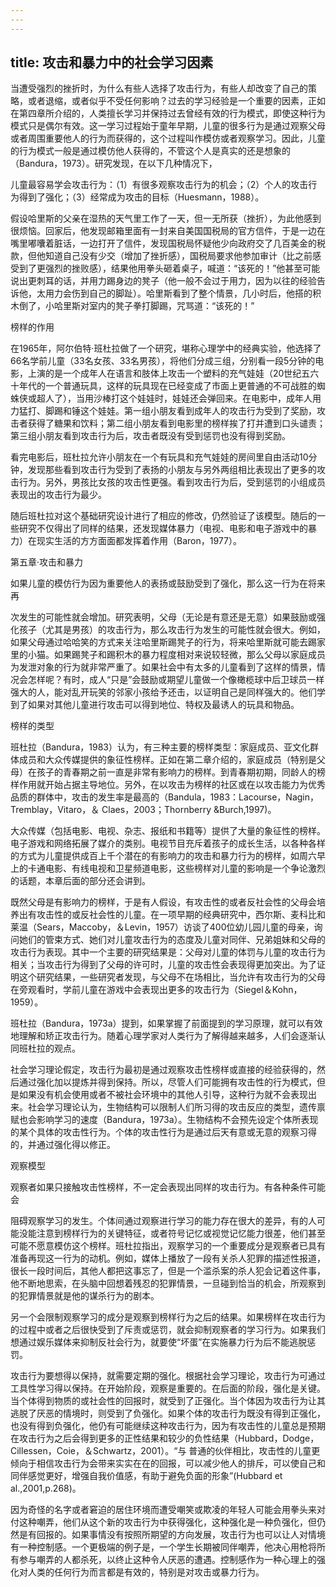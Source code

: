 ```yaml
---
---
---
```

title: 攻击和暴力中的社会学习因素
---



当遭受强烈的挫折时，为什么有些人选择了攻击行为，有些人却改变了自己的策略，或者退缩，或者似乎不受任何影响？过去的学习经验是一个重要的因素，正如在第四章所介绍的，人类擅长学习并保持过去曾经有效的行为模式，即使这种行为模式只是偶尔有效。这一学习过程始于童年早期，儿童的很多行为是通过观察父母或者周围重要他人的行为而获得的，这个过程叫作模仿或者观察学习。因此，儿童的行为模式一般是通过模仿他人获得的，不管这个人是真实的还是想象的（Bandura，1973）。研究发现，在以下几种情况下，

儿童最容易学会攻击行为：（1）有很多观察攻击行为的机会；（2）个人的攻击行为得到了强化；（3）经常成为攻击的目标（Huesmann，1988）。

假设哈里斯的父亲在湿热的天气里工作了一天，但一无所获（挫折），为此他感到很烦恼。回家后，他发现邮箱里面有一封来自美国国税局的官方信件，于是一边在嘴里嘟囔着脏话，一边打开了信件，发现国税局怀疑他少向政府交了几百美金的税款，但他知道自己没有少交（增加了挫折感），国税局要求他参加审计（比之前感受到了更强烈的挫败感），结果他用拳头砸着桌子，喊道：“该死的！”他甚至可能说出更刺耳的话，并用力踢身边的凳子（他一般不会过于用力，因为以往的经验告诉他，太用力会伤到自己的脚趾）。哈里斯看到了整个情景，几小时后，他搭的积木倒了，小哈里斯对室内的凳子拳打脚踢，咒骂道：“该死的！”

榜样的作用

在1965年，阿尔伯特·班杜拉做了一个研究，堪称心理学中的经典实验，他选择了66名学前儿童（33名女孩、33名男孩），将他们分成三组，分别看一段5分钟的电影，上演的是一个成年人在语言和肢体上攻击一个塑料的充气娃娃（20世纪五六十年代的一个普通玩具，这样的玩具现在已经变成了市面上更普通的不可战胜的蜘蛛侠或超人了），当用沙棒打这个娃娃时，娃娃还会弹回来。在电影中，成年人用力猛打、脚踢和锤这个娃娃。第一组小朋友看到成年人的攻击行为受到了奖励，攻击者获得了糖果和饮料；第二组小朋友看到电影里的榜样挨了打并遭到口头谴责；第三组小朋友看到攻击行为后，攻击者既没有受到惩罚也没有得到奖励。

看完电影后，班杜拉允许小朋友在一个有玩具和充气娃娃的房间里自由活动10分钟，发现那些看到攻击行为受到了表扬的小朋友与另外两组相比表现出了更多的攻击行为。另外，男孩比女孩的攻击性更强。看到攻击行为后，受到惩罚的小组成员表现出的攻击行为最少。

随后班杜拉对这个基础研究设计进行了相应的修改，仍然验证了该模型。随后的一些研究不仅得出了同样的结果，还发现媒体暴力（电视、电影和电子游戏中的暴力）在现实生活的方方面面都发挥着作用（Baron，1977）。

第五章·攻击和暴力

如果儿童的模仿行为因为重要他人的表扬或鼓励受到了强化，那么这一行为在将来再

次发生的可能性就会增加。研究表明，父母（无论是有意还是无意）如果鼓励或强化孩子（尤其是男孩）的攻击行为，那么攻击行为发生的可能性就会很大。例如，如果父母通过哈哈笑的方式来关注哈里斯踢凳子的行为，将来哈里斯就可能去踢家里的小猫。如果踢凳子和踢积木的暴力程度相对来说较轻微，那么父母以家庭成员为发泄对象的行为就非常严重了。如果社会中有太多的儿童看到了这样的情景，情况会怎样呢？有时，成人“只是”会鼓励或期望儿童做一个像橄榄球中后卫球员一样强大的人，能对乱开玩笑的邻家小孩给予还击，以证明自己是同样强大的。他们学到了如果对其他儿童进行攻击可以得到地位、特权及最诱人的玩具和物品。

榜样的类型

班杜拉（Bandura，1983）认为，有三种主要的榜样类型：家庭成员、亚文化群体成员和大众传媒提供的象征性榜样。正如在第二章介绍的，家庭成员（特别是父母）在孩子的青春期之前一直是非常有影响力的榜样。到青春期初期，同龄人的榜样作用就开始占据主导地位。另外，在以攻击为榜样的社区或在以攻击能力为优秀品质的群体中，攻击的发生率是最高的（Bandula，1983：Lacourse，Nagin，Tremblay，Vitaro，＆ Claes，2003；Thornberry &Burch,1997)。

大众传媒（包括电影、电视、杂志、报纸和书籍等）提供了大量的象征性的榜样。电子游戏和网络拓展了媒介的类别。电视节目充斥着孩子的成长生活，以各种各样的方式为儿童提供成百上千个潜在的有影响力的攻击和暴力行为的榜样，如周六早上的卡通电影、有线电视和卫星频道电影，这些榜样对儿童的影响是一个争论激烈的话题，本章后面的部分还会讲到。

既然父母是有影响力的榜样，于是有人假设，有攻击性的或者反社会性的父母会培养出有攻击性的或反社会性的儿童。在一项早期的经典研究中，西尔斯、麦科比和莱温（Sears，Maccoby，＆Levin，1957）访谈了400位幼儿园儿童的母亲，询问她们的管束方式、她们对儿童攻击行为的态度及儿童对同伴、兄弟姐妹和父母的攻击行为表现。其中一个主要的研究结果是：父母对儿童的体罚与儿童的攻击行为相关；当攻击行为得到了父母的许可时，儿童的攻击性会表现得更加突出。为了证明这个研究结果，一些研究者发现，与父母不在场相比，当允许有攻击行为的父母在旁观看时，学前儿童在游戏中会表现出更多的攻击行为（Siegel＆Kohn，1959）。

班杜拉（Bandura，1973a）提到，如果掌握了前面提到的学习原理，就可以有效地理解和矫正攻击行为。随着心理学家对人类行为了解得越来越多，人们会逐渐认同班杜拉的观点。

社会学习理论假定，攻击行为最初是通过观察攻击性榜样或直接的经验获得的，然后通过强化加以提炼并得到保持。所以，尽管人们可能拥有攻击性的行为模式，但是如果没有机会使用或者不被社会环境中的其他人引导，这种行为就不会表现出来。社会学习理论认为，生物结构可以限制人们所习得的攻击反应的类型，遗传禀赋也会影响学习的速度（Bandura，1973a）。生物结构不会预先设定个体所表现的某个具体的攻击性行为。个体的攻击性行为是通过后天有意或无意的观察习得的，并通过强化得以修正。

观察模型

观察者如果只接触攻击性榜样，不一定会表现出同样的攻击行为。有各种条件可能会





阻碍观察学习的发生。个体间通过观察进行学习的能力存在很大的差异，有的人可能没能注意到榜样行为的关键特征，或者符号记忆或视觉记忆能力很差，他们甚至可能不愿意模仿这个榜样。班杜拉指出，观察学习的一个重要成分是观察者已具有准备再现这一行为的动机。例如，媒体上播放了一段有关杀人犯罪的描述性报道，很长一段时间后，其他人都把这事忘了，但是一个滥杀案的杀人犯会记着这件事，他不断地思索，在头脑中回想着残忍的犯罪情景，一旦碰到恰当的机会，所观察到的犯罪情景就是他的谋杀行为的剧本。

另一个会限制观察学习的成分是观察到榜样行为之后的结果。如果榜样在攻击行为的过程中或者之后很快受到了斥责或惩罚，就会抑制观察者的学习行为。如果我们想通过娱乐媒体来抑制反社会行为，就要使“坏蛋”在实施暴力行为后不能逃脱惩罚。

攻击行为要想得以保持，就需要定期的强化。根据社会学习理论，攻击行为可通过工具性学习得以保持。在开始阶段，观察是重要的。在后面的阶段，强化是关键。当个体得到物质的或社会性的回报时，就受到了正强化。当个体因为攻击行为让其逃脱了厌恶的情境时，则受到了负强化。如果个体的攻击行为既没有得到正强化，也没有得到负强化，他仍有可能继续这种攻击行为，因为有攻击性的儿童总是预期在攻击行为之后会得到更多的正性结果和较少的负性结果（Hubbard，Dodge，Cillessen，Coie，＆Schwartz，2001）。“与 普通的伙伴相比，攻击性的儿童更倾向于相信攻击行为会带来实实在在的回报，可以减少他人的排斥，可以使自己和同伴感觉更好，增强自我价值感，有助于避免负面的形象”(Hubbard et al.,2001,p.268)。

因为奇怪的名字或者窘迫的居住环境而遭受嘲笑或欺凌的年轻人可能会用拳头来对付这种嘲弄，他们从这个新的攻击行为中获得强化，这种强化是一种负强化，但仍然是有回报的。如果事情没有按照所期望的方向发展，攻击行为也可以让人对情境有一种控制感。一个更极端的例子是，一个学生长期被同伴嘲弄，他决心用枪将所有参与嘲弄的人都杀死，以终止这种令人厌恶的遭遇。控制感作为一种心理上的强化对人类的任何行为而言都是有效的，特别是对攻击或暴力行为。